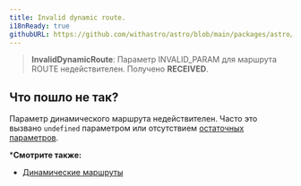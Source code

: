 ```yaml
---
title: Invalid dynamic route.
i18nReady: true
githubURL: https://github.com/withastro/astro/blob/main/packages/astro/src/core/errors/errors-data.ts
---
```


> **InvalidDynamicRoute**: Параметр INVALID_PARAM для маршрута ROUTE недействителен. Получено **RECEIVED**.

## Что пошло не так?

Параметр динамического маршрута недействителен. Часто это вызвано `undefined` параметром или отсутствием [остаточных параметров](/ru/guides/routing/#rest-параметры).

***Смотрите также:**

-  [Динамические маршруты](/ru/guides/routing/#динамические-маршруты)
